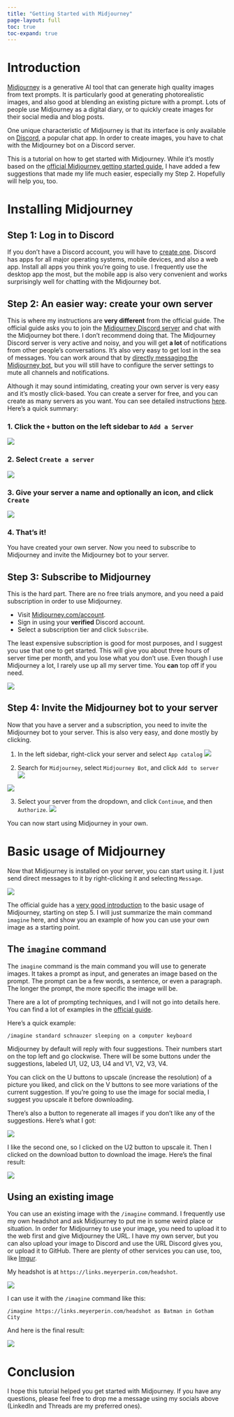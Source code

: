 ```yaml
---
title: "Getting Started with Midjourney"
page-layout: full
toc: true
toc-expand: true
---
```


# Introduction
[Midjourney](https://www.midjourney.com/) is a generative AI tool that can generate high quality images from text prompts. It is particularly good at generating photorealistic images, and also good at blending an existing picture with a prompt. Lots of people use Midjourney as a digital diary, or to quickly create images for their social media and blog posts. 

One unique characteristic of Midjourney is that its interface is only available on [Discord](https://discord.com/), a popular chat app. In order to create images, you have to chat with the Midjourney bot on a Discord server. 

This is a tutorial on how to get started with Midjourney. While it's mostly based on the [official Midjourney getting started guide](https://docs.midjourney.com/docs/quick-start), I have added a few suggestions that made my life much easier, especially my Step 2. Hopefully will help you, too.

# Installing Midjourney

## Step 1: Log in to Discord

If you don't have a Discord account, you will have to [create one](https://support.discord.com/hc/en-us/articles/360033931551-Getting-Started). Discord has apps for all major operating systems, mobile devices, and also a web app. Install all apps you think you're going to use. I frequently use the desktop app the most, but the mobile app is also very convenient and works surprisingly well for chatting with the Midjourney bot.

## Step 2: An easier way: create your own server

This is where my instructions are **very different** from the official guide. The official guide asks you to join the [Midjourney Discord server](https://discord.gg/2YJYJQ6Z) and chat with the Midjourney bot there. I don't recommend doing that. The Midjourney Discord server is very active and noisy, and you will get **a lot** of notifications from other people's conversations. It's also very easy to get lost in the sea of messages. You can work around that by [directly messaging the Midjourney bot](https://docs.midjourney.com/docs/direct-messages), but you will still have to configure the server settings to mute all channels and notifications.

Although it may sound intimidating, creating your own server is very easy and it's mostly click-based. You can create a server for free, and you can create as many servers as you want. You can see detailed instructions [here](https://support.discord.com/hc/en-us/articles/204849977-How-do-I-create-a-server-). Here's a quick summary:

### 1. Click the `+` button on the left sidebar to `Add a Server`

![](https://support.discord.com/hc/article_attachments/360058897831/Screen_Shot_2020-06-04_at_1.11.06_PM.png)
   
   
### 2. Select `Create a server`

![](https://support.discord.com/hc/article_attachments/360058273791/Capture.JPG)
   
### 3. Give your server a name and optionally an icon, and click `Create`

![](https://support.discord.com/hc/article_attachments/360058897871/Screen_Shot_2020-06-04_at_1.40.12_PM.png)

### 4. That's it!

You have created your own server. Now you need to subscribe to Midjourney and invite the Midjourney bot to your server.

## Step 3: Subscribe to Midjourney

This is the hard part. There are no free trials anymore, and you need a paid subscription in order to use Midjourney.

- Visit [Midjourney.com/account](https://midjourney.com/account).
- Sign in using your **verified** Discord account.
- Select a subscription tier and click `Subscribe`.

The least expensive subscription is good for most purposes, and I suggest you use that one to get started. This will give you about three hours of server time per month, and you lose what you don't use. Even though I use Midjourney a lot, I rarely use up all my server time. You **can** top off if you need.

![](https://cdn.document360.io/3040c2b6-fead-4744-a3a9-d56d621c6c7e/Images/Documentation/MJ_SubscriptionTiers.png)

## Step 4: Invite the Midjourney bot to your server

Now that you have a server and a subscription, you need to invite the Midjourney bot to your server. This is also very easy, and done mostly by clicking.

1. In the left sidebar, right-click your server and select `App catalog`
![](https://mpsocial.blob.core.windows.net/blog-images/MJ-1.png)

2. Search for `Midjourney`, select `Midjourney Bot`, and click `Add to server`
![](https://mpsocial.blob.core.windows.net/blog-images/MJ-2.png)

![](https://mpsocial.blob.core.windows.net/blog-images/MJ-3.png)

3. Select your server from the dropdown, and click `Continue`, and then `Authorize`.
![](https://mpsocial.blob.core.windows.net/blog-images/MJ-4.png)

You can now start using Midjourney in your own.

# Basic usage of Midjourney

Now that Midjourney is installed on your server, you can start using it. I just send direct messages to it by right-clicking it and selecting `Message`. 

![](https://mpsocial.blob.core.windows.net/blog-images/MJ-5.png)

The official guide has a [very good introduction](https://docs.midjourney.com/docs/quick-start) to the basic usage of Midjourney, starting on step 5. I will just summarize the main command `imagine` here, and show you an example of how you can use your own image as a starting point.

## The `imagine` command

The `imagine` command is the main command you will use to generate images. It takes a prompt as input, and generates an image based on the prompt. The prompt can be a few words, a sentence, or even a paragraph. The longer the prompt, the more specific the image will be.

There are a lot of prompting techniques, and I will not go into details here. You can find a lot of examples in the [official guide](https://docs.midjourney.com/docs/explore-prompting). 

Here's a quick example:

`/imagine standard schnauzer sleeping on a computer keyboard`

Midjourney by default will reply with four suggestions. Their numbers start on the top left and go clockwise. There will be some buttons under the suggestions, labeled U1, U2, U3, U4 and V1, V2, V3, V4. 

You can click on the U buttons to upscale (increase the resolution) of a picture you liked, and click on the V buttons to see more variations of the current suggestion. If you're going to use the image for social media, I suggest you upscale it before downloading. 

There's also a button to regenerate all images if you don't like any of the suggestions. Here's what I got:

![](https://mpsocial.blob.core.windows.net/blog-images/MJ-6.png)

I like the second one, so I clicked on the U2 button to upscale it. Then I clicked on the download button to download the image. Here's the final result:

![](https://mpsocial.blob.core.windows.net/blog-images/MJ-7.png)


## Using an existing image

You can use an existing image with the `/imagine` command. I frequently use my own headshot and ask Midjourney to put me in some weird place or situation. In order for Midjourney to use your image, you need to upload it to the web first and give Midjourney the URL. I have my own server, but you can also upload your image to Discord and use the URL Discord gives you, or upload it to GitHub. There are plenty of other services you can use, too, like [Imgur](https://imgur.com/).

My headshot is at `https://links.meyerperin.com/headshot`. 

![](https://mpsocial.blob.core.windows.net/blog-images/lucas_new_headshot.png)

I can use it with the `/imagine` command like this:

`/imagine https://links.meyerperin.com/headshot as Batman in Gotham City`

And here is the final result:

![](https://mpsocial.blob.core.windows.net/blog-images/another-lucas-batman.png)

# Conclusion

I hope this tutorial helped you get started with Midjourney. If you have any questions, please feel free to drop me a message using my socials above (LinkedIn and Threads are my preferred ones).